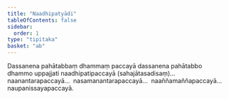 ```yaml
---
title: "Naadhipatyādi"
tableOfContents: false
sidebar:
  order: 1
type: "tipitaka"
basket: "ab"
---
```



<DynamicBreadcrumb />

<Division number="50">

<Paragraph number="899">
Dassanena pahātabbaṃ dhammaṃ paccayā dassanena pahātabbo dhammo uppajjati naadhipatipaccayā (sahajātasadisaṃ)…  naanantarapaccayā…  nasamanantarapaccayā…  naaññamaññapaccayā…  naupanissayapaccayā.
</Paragraph>
</Division>